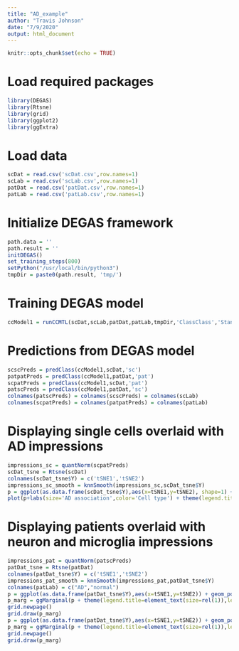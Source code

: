 ```yaml
---
title: "AD_example"
author: "Travis Johnson"
date: "7/9/2020"
output: html_document
---
```


```r
knitr::opts_chunk$set(echo = TRUE)
```

# Load required packages
```r
library(DEGAS)
library(Rtsne)
library(grid)
library(ggplot2)
library(ggExtra)
```

# Load data
```r
scDat = read.csv('scDat.csv',row.names=1)
scLab = read.csv('scLab.csv',row.names=1)
patDat = read.csv('patDat.csv',row.names=1)
patLab = read.csv('patLab.csv',row.names=1)
```

# Initialize DEGAS framework
```r
path.data = ''
path.result = ''
initDEGAS()
set_training_steps(800)
setPython("/usr/local/bin/python3")
tmpDir = paste0(path.result, 'tmp/')
```

# Training DEGAS model
```r
ccModel1 = runCCMTL(scDat,scLab,patDat,patLab,tmpDir,'ClassClass','Standard',1)
```

# Predictions from DEGAS model
```r
scscPreds = predClass(ccModel1,scDat,'sc')
patpatPreds = predClass(ccModel1,patDat,'pat')
scpatPreds = predClass(ccModel1,scDat,'pat')
patscPreds = predClass(ccModel1,patDat,'sc')
colnames(patscPreds) = colnames(scscPreds) = colnames(scLab)
colnames(scpatPreds) = colnames(patpatPreds) = colnames(patLab)
```

# Displaying single cells overlaid with AD impressions
```r
impressions_sc = quantNorm(scpatPreds)
scDat_tsne = Rtsne(scDat)
colnames(scDat_tsne$Y) = c('tSNE1','tSNE2')
impressions_sc_smooth = knnSmooth(impressions_sc,scDat_tsne$Y)
p = ggplot(as.data.frame(scDat_tsne$Y),aes(x=tSNE1,y=tSNE2), shape=1) + geom_point(aes(size=impressions_sc_smooth[,1],color=fromOneHot(scLab)),alpha=1/2) + scale_size(range = c(1, 5))
plot(p+labs(size='AD association',color='Cell type') + theme(legend.title=element_text(size=rel(1)),legend.text=element_text(size=rel(1)),axis.title=element_text(size=rel(1)),axis.text.x=element_text(size=rel(1)),axis.text.y=element_text(size=rel(1))))

```

# Displaying patients overlaid with neuron and microglia impressions
```r
impressions_pat = quantNorm(patscPreds)
patDat_tsne = Rtsne(patDat)
colnames(patDat_tsne$Y) = c('tSNE1','tSNE2')
impressions_pat_smooth = knnSmooth(impressions_pat,patDat_tsne$Y)
colnames(patLab) = c("AD","normal")
p = ggplot(as.data.frame(patDat_tsne$Y),aes(x=tSNE1,y=tSNE2)) + geom_point(aes(size=impressions_pat_smooth[,'Neu'],color=fromOneHot(patLab)),alpha=1/2)+labs(size='Neuron\nenrichment',color='AD status') + scale_size(range = c(0, 5))
p_marg = ggMarginal(p + theme(legend.title=element_text(size=rel(1)),legend.text=element_text(size=rel(1)),axis.title=element_text(size=rel(1)),axis.text.x=element_text(size=rel(1)),axis.text.y=element_text(size=rel(1))),groupColour=TRUE, groupFill=TRUE)
grid.newpage()
grid.draw(p_marg)
p = ggplot(as.data.frame(patDat_tsne$Y),aes(x=tSNE1,y=tSNE2)) + geom_point(aes(size=impressions_pat_smooth[,'Micro'],color=fromOneHot(patLab)),alpha=1/2)+labs(size='Microglia\nenrichment',color='AD status') + scale_size(range = c(0, 5))
p_marg = ggMarginal(p + theme(legend.title=element_text(size=rel(1)),legend.text=element_text(size=rel(1)),axis.title=element_text(size=rel(1)),axis.text.x=element_text(size=rel(1)),axis.text.y=element_text(size=rel(1))),groupColour=TRUE, groupFill=TRUE)
grid.newpage()
grid.draw(p_marg)
```










